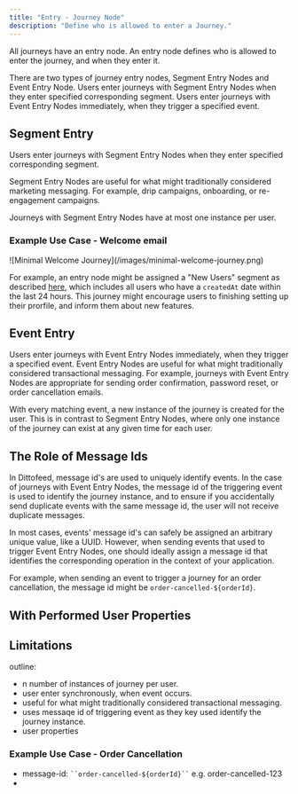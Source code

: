 ```yaml
---
title: "Entry - Journey Node"
description: "Define who is allowed to enter a Journey."
---
```


All journeys have an entry node. An entry node defines who is allowed to enter the journey, and when they enter it.

There are two types of journey entry nodes, Segment Entry Nodes and Event Entry Node. Users enter journeys with Segment Entry Nodes when they enter specified corresponding segment. Users enter journeys with Event Entry Nodes immediately, when they trigger a specified event.

## Segment Entry

Users enter journeys with Segment Entry Nodes when they enter specified corresponding segment.

Segment Entry Nodes are useful for what might traditionally considered marketing messaging. For example, drip campaigns, onboarding, or re-engagement campaigns.

Journeys with Segment Entry Nodes have at most one instance per user.

### Example Use Case - Welcome email

<Frame>
![Minimal Welcome Journey](/images/minimal-welcome-journey.png)
</Frame>

For example, an entry node might be assigned a "New Users" segment as described [here](/resources/segment-nodes/trait#example-use-case-new-users), which includes all users who have a `createdAt` date within the last 24 hours. This journey might encourage users to finishing setting up their prorfile, and inform them about new features.


## Event Entry

Users enter journeys with Event Entry Nodes immediately, when they trigger a specified event. Event Entry Nodes are useful for what might traditionally considered transactional messaging. For example, journeys with Event Entry Nodes are appropriate for sending order confirmation, password reset, or order cancellation emails.

With every matching event, a new instance of the journey is created for the user. This is in contrast to Segment Entry Nodes, where only one instance of the journey can exist at any given time for each user.

## The Role of Message Ids

In Dittofeed, message id's are used to uniquely identify events. In the case of journeys with Event Entry Nodes, the message id of the triggering event is used to identify the journey instance, and to ensure if you accidentally send duplicate events with the same message id, the user will not receive duplicate messages.

In most cases, events' message id's can safely be assigned an arbitrary unique value, like a UUID. However, when sending events that used to trigger Event Entry Nodes, one should ideally assign a message id that identifies the corresponding operation in the context of your application.

For example, when sending an event to trigger a journey for an order cancellation, the message id might be `order-cancelled-${orderId}`.

## With Performed User Properties

## Limitations


outline:
- n number of instances of journey per user.
- user enter synchronously, when event occurs.
- useful for what might traditionally considered transactional messaging.
- uses messaqe id of triggering event as they key used identify the journey instance.
- user properties

### Example Use Case - Order Cancellation

- message-id: ` ``order-cancelled-${orderId}`` ` e.g. order-cancelled-123
- 

